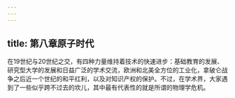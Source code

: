 ```yaml
---
---
---
```

title: 第八章原子时代
---




在19世纪与20世纪之交，有四种力量维持着技术的快速进步：基础教育的发展、研究型大学的发展和日益广泛的学术交流，欧洲和北美全方位的工业化，拿破仑战争之后近一个世纪的和平红利，以及对知识产权的保护。不过，在学术界，大家遇到了一些似乎跨不过去的坎儿，其中最有代表性的就是所谓的物理学危机。